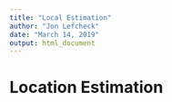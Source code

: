 ```yaml
---
title: "Local Estimation"
author: "Jon Lefcheck"
date: "March 14, 2019"
output: html_document
---
```


# Location Estimation

## 